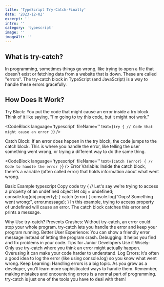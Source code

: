 ```yaml
---
title: 'TypeScript Try-Catch-Finally'
date: '2023-12-02'
excerpt: ''
intro: ''
category: 'typescript'
image: ''
imageAlt: ''
---
```


## What is try-catch?
In programming, sometimes things go wrong, like trying to open a file that doesn't exist or fetching data from a website that is down. These are called "errors". The try-catch block in TypeScript (and JavaScript) is a way to handle these errors gracefully.

## How Does It Work?
Try Block: You put the code that might cause an error inside a try block. Think of it like saying, "I'm going to try this code, but it might not work."

<CodeBlock language='typescript' fileName='' text={`
try {
    // Code that might cause an error
}
`} />

Catch Block: If an error does happen in the try block, the code jumps to the catch block. This is where you handle the error, like telling the user something went wrong, or trying a different way to do the same thing.

<CodeBlock language='typescript' fileName='' text={`
catch (error) {
    // Code to handle the error
}
`} />
Error Variable: Inside the catch block, there's a variable (often called error) that holds information about what went wrong.

Basic Example
typescript
Copy code
try {
    // Let's say we're trying to access a property of an undefined object
    let obj = undefined;
    console.log(obj.property);
} catch (error) {
    console.log("Oops! Something went wrong:", error.message);
}
In this example, trying to access property of undefined will cause an error. The catch block catches this error and prints a message.

Why Use try-catch?
Prevents Crashes: Without try-catch, an error could stop your whole program. try-catch lets you handle the error and keep your program running.
Better User Experience: You can show a friendly error message instead of letting the program crash.
Debugging: It helps you find and fix problems in your code.
Tips for Junior Developers
Use it Wisely: Only use try-catch where you think an error might actually happen. Overusing it can make your code harder to understand.
Log Errors: It's often a good idea to log the error (like using console.log) so you know what went wrong.
Keep Learning: Handling errors is a big topic. As you grow as a developer, you'll learn more sophisticated ways to handle them.
Remember, making mistakes and encountering errors is a normal part of programming. try-catch is just one of the tools you have to deal with them!
